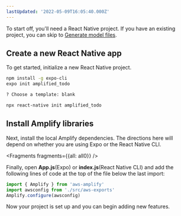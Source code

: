 ```yaml
---
lastUpdated: '2022-05-09T16:05:40.000Z'
---
```

To start off, you'll need a React Native project. If you have an existing project, you can skip to [Generate model files](/start/getting-started/generate-model).

##  Create a new React Native app

To get started, initialize a new React Native project.

<BlockSwitcher>
<Block name="Expo">

```bash
npm install -g expo-cli  
expo init amplified_todo

? Choose a template: blank
```

</Block>
<Block name="React Native CLI">

```bash
npx react-native init amplified_todo
```

</Block>
</BlockSwitcher>

## Install Amplify libraries

Next, install the local Amplify dependencies. The directions here will depend on whether you are using Expo or the React Native CLI.


<Fragments fragments={{all: all0}} />


Finally, open __App.js__(Expo) or __index.js__(React Native CLI) and add the following lines of code at the top of the file below the last import:

```javascript
import { Amplify } from 'aws-amplify'
import awsconfig from './src/aws-exports'
Amplify.configure(awsconfig)
```

Now your project is set up and you can begin adding new features.
